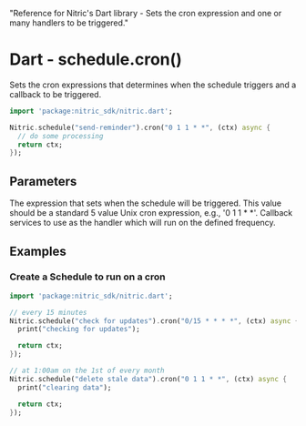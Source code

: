   "Reference for Nitric's Dart library - Sets the cron expression and one or many handlers to be triggered."

# Dart - schedule.cron()

Sets the cron expressions that determines when the schedule triggers and a callback to be triggered.

```dart
import 'package:nitric_sdk/nitric.dart';

Nitric.schedule("send-reminder").cron("0 1 1 * *", (ctx) async {
  // do some processing
  return ctx;
});
```

## Parameters

<Properties>
  <Property name="expression" required type="String">
    The expression that sets when the schedule will be triggered. This value
    should be a standard 5 value Unix cron expression, e.g., '0 1 1 * *'.
  </Property>
  <Property name="handler" required type="IntervalHandler">
    Callback services to use as the handler which will run on the defined
    frequency.
  </Property>
</Properties>

## Examples

### Create a Schedule to run on a cron

```dart
import 'package:nitric_sdk/nitric.dart';

// every 15 minutes
Nitric.schedule("check for updates").cron("0/15 * * * *", (ctx) async {
  print("checking for updates");

  return ctx;
});

// at 1:00am on the 1st of every month
Nitric.schedule("delete stale data").cron("0 1 1 * *", (ctx) async {
  print("clearing data");

  return ctx;
});
```
